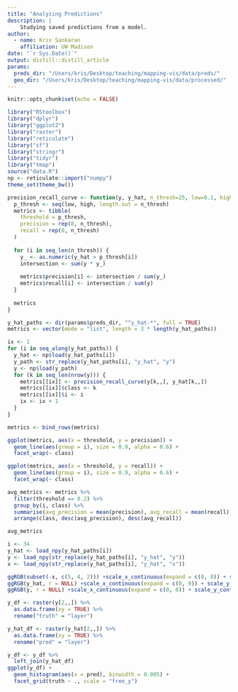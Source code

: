 ```yaml
---
title: "Analyzing Predictions"
description: |
    Studying saved predictions from a model.
author:
  - name: Kris Sankaran
    affiliation: UW Madison
date: "`r Sys.Date()`"
output: distill::distill_article
params:
  preds_dir: "/Users/kris/Desktop/teaching/mapping-vis/data/preds/"
  geo_dir: "/Users/kris/Desktop/teaching/mapping-vis/data/processed/"
---
```


```r
knitr::opts_chunk$set(echo = FALSE)
```

```r
library("RStoolbox")
library("dplyr")
library("ggplot2")
library("raster")
library("reticulate")
library("sf")
library("stringr")
library("tidyr")
library("tmap")
source("data.R")
np <- reticulate::import("numpy")
theme_set(theme_bw())
```

```r
precision_recall_curve <- function(y, y_hat, n_thresh=25, low=0.1, high=0.7) {
  p_thresh <- seq(low, high, length.out = n_thresh)
  metrics <- tibble(
    threshold = p_thresh,
    precision = rep(0, n_thresh),
    recall = rep(0, n_thresh)
  )
  
  for (i in seq_len(n_thresh)) {
    y_ <- as.numeric(y_hat > p_thresh[i])
    intersection <- sum(y * y_)
    
    metrics$precision[i] <- intersection / sum(y_)
    metrics$recall[i] <- intersection / sum(y)
  }
  
  metrics
}
```

```r
y_hat_paths <- dir(params$preds_dir, "^y_hat-*", full = TRUE)
metrics <- vector(mode = "list", length = 3 * length(y_hat_paths))

ix <- 1
for (i in seq_along(y_hat_paths)) {
  y_hat <- np$load(y_hat_paths[i])
  y_path <- str_replace(y_hat_paths[i], "y_hat", "y")
  y <- np$load(y_path)
  for (k in seq_len(nrow(y))) {
    metrics[[ix]] <- precision_recall_curve(y[k,,], y_hat[k,,]) 
    metrics[[ix]]$class <- k
    metrics[[ix]]$i <- i
    ix <- ix + 1
  }
}

metrics <- bind_rows(metrics)
```

```r
ggplot(metrics, aes(x = threshold, y = precision)) +
  geom_line(aes(group = i), size = 0.9, alpha = 0.6) +
  facet_wrap(~ class)

ggplot(metrics, aes(x = threshold, y = recall)) +
  geom_line(aes(group = i), size = 0.9, alpha = 0.6) +
  facet_wrap(~ class)
```
```r
avg_metrics <- metrics %>%
  filter(threshold == 0.2) %>%
  group_by(i, class) %>%
  summarise(avg_precision = mean(precision), avg_recall = mean(recall)) %>%
  arrange(class, desc(avg_precision), desc(avg_recall))
```
```r
avg_metrics
```

```r
i <- 34
y_hat <- load_npy(y_hat_paths[i])
y <- load_npy(str_replace(y_hat_paths[i], "y_hat", "y"))
x <- load_npy(str_replace(y_hat_paths[i], "y_hat", "x"))

ggRGB(subset(-x, c(5, 4, 2))) +scale_x_continuous(expand = c(0, 0)) + scale_y_continuous(expand = c(0, 0))+ theme(axis.ticks = element_blank(), axis.text = element_blank(), axis.title = element_blank())
ggRGB(y_hat, r = NULL) +scale_x_continuous(expand = c(0, 0)) + scale_y_continuous(expand = c(0, 0))+ theme(axis.ticks = element_blank(), axis.text = element_blank(), axis.title = element_blank())
ggRGB(y, r = NULL) +scale_x_continuous(expand = c(0, 0)) + scale_y_continuous(expand = c(0, 0))+ theme(axis.ticks = element_blank(), axis.text = element_blank(), axis.title = element_blank())
```

```r
y_df <- raster(y[2,,]) %>%
  as.data.frame(xy = TRUE) %>%
  rename("truth" = "layer")

y_hat_df <- raster(y_hat[2,,]) %>%
  as.data.frame(xy = TRUE) %>%
  rename("pred" = "layer")
```

```r
y_df <- y_df %>%
  left_join(y_hat_df)
ggplot(y_df) +
  geom_histogram(aes(x = pred), binwidth = 0.005) +
  facet_grid(truth ~ ., scale = "free_y")
```

